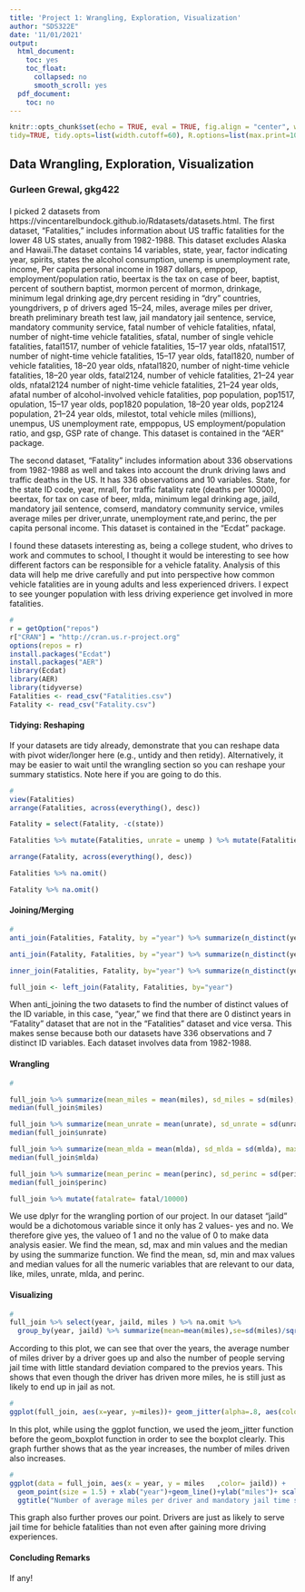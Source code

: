 ```yaml
---
title: 'Project 1: Wrangling, Exploration, Visualization'
author: "SDS322E"
date: '11/01/2021'
output:
  html_document:
    toc: yes
    toc_float:
      collapsed: no
      smooth_scroll: yes
  pdf_document:
    toc: no
---
```


```r
knitr::opts_chunk$set(echo = TRUE, eval = TRUE, fig.align = "center", warning = F, message = F,
tidy=TRUE, tidy.opts=list(width.cutoff=60), R.options=list(max.print=100))
```

## Data Wrangling, Exploration, Visualization

### Gurleen Grewal, gkg422

#### 
I picked 2 datasets from https://vincentarelbundock.github.io/Rdatasets/datasets.html. The first dataset, "Fatalities," includes information about US traffic fatalities for the lower 48 US states, anually from 1982-1988. This dataset excludes Alaska and Hawaii.The dataset contains 14 variables, state, year, factor indicating year, spirits, states the alcohol consumption, unemp is unemployment rate, income, Per capita personal income in 1987 dollars, emppop, employment/population ratio, beertax is the tax on case of beer, baptist, percent of southern baptist, mormon percent of mormon, drinkage, minimum legal drinking age,dry percent residing in “dry” countries, youngdrivers, p of drivers aged 15–24, miles, average miles per driver, breath preliminary breath test law, jail mandatory jail sentence, service, mandatory community service, fatal number of vehicle fatalities, nfatal, number of night-time vehicle fatalities, sfatal, number of single vehicle fatalities, fatal1517, number of vehicle fatalities, 15–17 year olds, nfatal1517, number of night-time vehicle fatalities, 15–17 year olds, fatal1820, number of vehicle fatalities, 18–20 year olds, nfatal1820, number of night-time vehicle fatalities, 18–20 year olds, fatal2124, number of vehicle fatalities, 21–24 year olds, nfatal2124 number of night-time vehicle fatalities, 21–24 year olds, afatal number of alcohol-involved vehicle fatalities, pop population, pop1517, opulation, 15–17 year olds, pop1820 population, 18–20 year olds, pop2124 population, 21–24 year olds, milestot, total vehicle miles (millions), unempus, US unemployment rate, emppopus, US employment/population ratio, and gsp, GSP rate of change. This dataset is contained in the "AER" package.


The second dataset, "Fatality" includes information about 336 observations from 1982-1988 as well and takes into account the drunk driving laws and traffic deaths in the US. It has 336 observations and 10 variables. State, for the state ID code, year, mrall, for traffic fatality rate (deaths per 10000), beertax, for tax on case of beer, mlda, minimum legal drinking age, jaild, mandatory jail sentence, comserd, mandatory community service, vmiles
average miles per driver,unrate, unemployment rate,and perinc, the per capita personal income. This dataset is contained in the "Ecdat" package. 

I found these datasets interesting as, being a college student, who drives to work and commutes to school, I thought it would be interesting to see how different factors can be responsible for a vehicle fatality. Analysis of this data will help me drive carefully and put into perspective how common vehicle fatalities are in young adults and less experienced drivers. I expect to see younger population with less driving experience get involved in more fatalities. 


```R
#
r = getOption("repos")
r["CRAN"] = "http://cran.us.r-project.org"
options(repos = r)
install.packages("Ecdat")
install.packages("AER")
library(Ecdat)
library(AER)
library(tidyverse)
Fatalities <- read_csv("Fatalities.csv")
Fatality <- read_csv("Fatality.csv")

```

#### Tidying: Reshaping

If your datasets are tidy already, demonstrate that you can reshape data with pivot wider/longer here (e.g., untidy and then retidy). Alternatively, it may be easier to wait until the wrangling section so you can reshape your summary statistics. Note here if you are going to do this.

```R
# 
view(Fatalities)
arrange(Fatalities, across(everything(), desc))

Fatality = select(Fatality, -c(state))

Fatalities %>% mutate(Fatalities, unrate = unemp ) %>% mutate(Fatalities, vmiles = miles) %>% mutate(Fatalities, jaild = jail) %>% mutate(Fatalities, mlda=drinkage) %>% mutate(Fatalities, comserd=service) %>% mutate(Fatalities, perinc = income)

arrange(Fatality, across(everything(), desc))

Fatalities %>% na.omit()

Fatality %>% na.omit()
```

    
#### Joining/Merging

```R
# 
anti_join(Fatalities, Fatality, by ="year") %>% summarize(n_distinct(year))

anti_join(Fatality, Fatalities, by ="year") %>% summarize(n_distinct(year))

inner_join(Fatalities, Fatality, by="year") %>% summarize(n_distinct(year))

full_join <- left_join(Fatality, Fatalities, by="year")

```

When anti_joining the two datasets to find the number of distinct values of the ID variable, in this case, "year," we find that there are 0 distinct years in "Fatality" dataset that are not in the "Fatalities" dataset and vice versa. This makes sense because both our datasets have 336 observations and 7 distinct ID variables. Each dataset involves data from 1982-1988.

####  Wrangling

```R
# 

full_join %>% summarize(mean_miles = mean(miles), sd_miles = sd(miles), max_miles = max(miles), min_miles = min(miles), n())
median(full_join$miles)

full_join %>% summarize(mean_unrate = mean(unrate), sd_unrate = sd(unrate), max_unrate = max(unrate), min_unrate = min(unrate), n())
median(full_join$unrate)

full_join %>% summarize(mean_mlda = mean(mlda), sd_mlda = sd(mlda), max_mlda = max(mlda), min_mlda = min(mlda), n())
median(full_join$mlda)

full_join %>% summarize(mean_perinc = mean(perinc), sd_perinc = sd(perinc), max_perinc = max(perinc), min_perinc = min(perinc), n())
median(full_join$perinc)

full_join %>% mutate(fatalrate= fatal/10000) 

```

We use dplyr for the wrangling portion of our project. In our dataset "jaild" would be a dichotomous variable since it only has 2 values- yes and no. We therefore give yes, the valueo of 1 and no the value of 0 to make data analysis easier. We find the mean, sd, max and min values and the median by using the summarize function. We find the mean, sd, min and max values and median values for all the numeric variables that are relevant to our data, like, miles, unrate, mlda, and perinc. 


#### Visualizing

```R
# 
full_join %>% select(year, jaild, miles ) %>% na.omit %>%
  group_by(year, jaild) %>% summarize(mean=mean(miles),se=sd(miles)/sqrt(n())) %>% ggplot(aes(year,mean, fill=jaild))+geom_bar(stat="identity", position="dodge")+ geom_errorbar(aes(ymin=mean-se, ymax=mean+se), position="dodge") + coord_flip() +  ggtitle("Number of average miles per driver and mandatory jail time served  from 1982 to 1988")
```

According to this plot, we can see that over the years, the average number of miles driver by a driver goes up and also the number of people serving jail time with little standard deviation compared to the previos years. This shows that even though the driver has driven more miles, he is still just as likely to end up in jail as not.

```R
# 
ggplot(full_join, aes(x=year, y=miles))+ geom_jitter(alpha=.8, aes(color=miles)) +geom_boxplot()+ ggtitle("Average miles driven per year by each driver")

```

In this plot, while using the ggplot function, we used the jeom_jitter function before the geom_boxplot function in order to see the boxplot clearly. This graph further shows that as the year increases, the number of miles driven also increases. 

```R
# 
ggplot(data = full_join, aes(x = year, y = miles   ,color= jaild)) +
  geom_point(size = 1.5) + xlab("year")+geom_line()+ylab("miles")+ scale_color_manual(values = c("yes" = "black", "no" = "purple"))+
  ggtitle("Number of average miles per driver and mandatory jail time served  from 1982 to 1988 ") + geom_jitter(alpha=0.8)
```

This graph also further proves our point. Drivers are just as likely to serve jail time for behicle fatalities than not even after gaining more driving experiences.

#### Concluding Remarks

If any!





